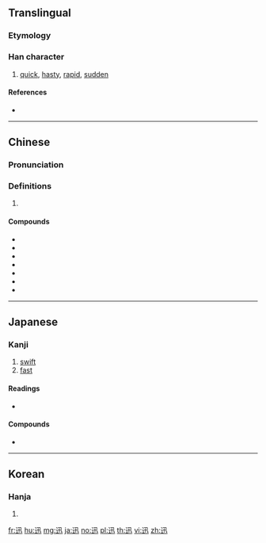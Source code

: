 {{character info/new}}
==Translingual==

===Etymology===
{{Han etyl}}

===Han character===
{{Han char|rn=162|rad=辵|as=03|sn=7|four=37301|canj=YNJ|ids=⿹⺄辻}}

# [[quick]], [[hasty]], [[rapid]], [[sudden]]

====References====
* {{Han ref|kx=1253.260|dkj=38727|dj=1735.280|hdz=63817.030|uh=8FC5|ud=36805|bh=A8B3|bd=43187}}

----

==Chinese==
{{zh-forms}}

===Pronunciation===
{{zh-pron
|m=xùn
|c=seon3
|h=pfs=
|md=
|mn=
|w=
|mc=y
|oc=y
|cat=
}}

===Definitions===
{{zh-hanzi}}

# {{rfdef|lang=zh}}

====Compounds====
* {{zh-l|迅即}}
* {{zh-l|迅急}}
* {{zh-l|迅疾}}
* {{zh-l|迅捷}}
* {{zh-l|迅雷不及掩耳}}
* {{zh-l|迅猛}}
* {{zh-l|迅速}}

----

==Japanese==

===Kanji===
{{ja-kanji|grade=c|rs=辵03}}

# [[swift]]
# [[fast]]

====Readings====
* {{ja-readings|goon=[[しゅん]] (shun) {{non-joyo-reading}}, [[しん]] (shin) {{non-joyo-reading}}|kanon=[[しゅん]] (shun) {{non-joyo-reading}}, [[しん]] (shin) {{non-joyo-reading}}|kanyoon=[[じん]] (jin)|kun=[[はやい]] (hayai)}}

====Compounds====
* {{ja-r|迅速|じんそく}}

----

==Korean==

===Hanja===
{{ko-hanja|hangeul=신|eumhun=|rv=sin|mr=sin|y=sin}}

# {{defn|lang=ko|sort=辵03}}

[[fr:迅]]
[[hu:迅]]
[[mg:迅]]
[[ja:迅]]
[[no:迅]]
[[pl:迅]]
[[th:迅]]
[[vi:迅]]
[[zh:迅]]